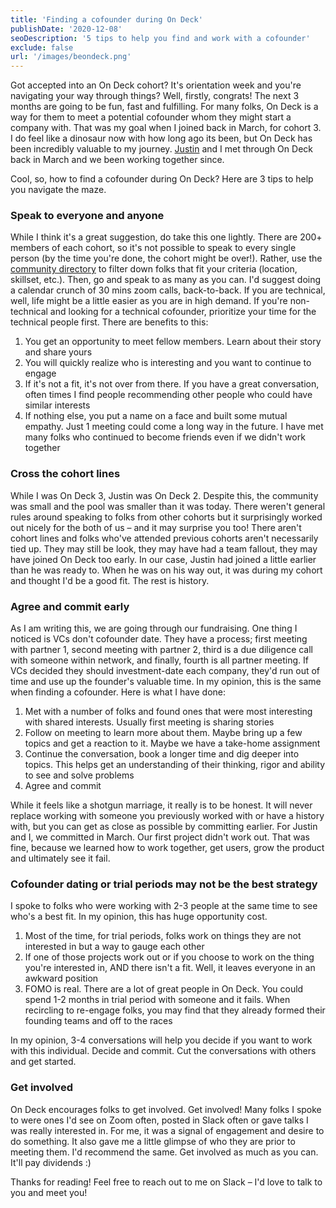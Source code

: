 ```yaml
---
title: 'Finding a cofounder during On Deck'
publishDate: '2020-12-08'
seoDescription: '5 tips to help you find and work with a cofounder'
exclude: false
url: '/images/beondeck.png'
---
```


Got accepted into an On Deck cohort? It's orientation week and you're navigating your way through things? Well, firstly, congrats! The next 3 months are going to be fun, fast and fulfilling. For many folks,
On Deck is a way for them to meet a potential cofounder whom they might start a company with. That was my goal when I joined back in March, for cohort 3. I do feel like a dinosaur now with how long ago
its been, but On Deck has been incredibly valuable to my journey. [Justin](https://www.linkedin.com/in/justindlevine29/) and I met through On Deck back in March and we been working together since.

Cool, so, how to find a cofounder during On Deck? Here are 3 tips to help you navigate the maze.

### Speak to everyone and anyone

While I think it's a great suggestion, do take this one lightly. There are 200+ members of each cohort, so it's not possible to speak to every single person (by the time you're done, the cohort might be over!). Rather,
use the [community directory](https://community.beondeck.com/people) to filter down folks that fit your criteria (location, skillset, etc.). Then, go and speak to as many as you can. I'd suggest doing a calendar crunch of
30 mins zoom calls, back-to-back. If you are technical, well, life might be a little easier as you are in high demand. If you're non-technical and looking for a technical cofounder, prioritize your time for the technical people first.
There are benefits to this:

1. You get an opportunity to meet fellow members. Learn about their story and share yours
2. You will quickly realize who is interesting and you want to continue to engage
3. If it's not a fit, it's not over from there. If you have a great conversation, often times I find people recommending other people who could have similar interests
4. If nothing else, you put a name on a face and built some mutual empathy. Just 1 meeting could come a long way in the future. I have met many folks who continued to become friends even if we didn't work together

### Cross the cohort lines

While I was On Deck 3, Justin was On Deck 2. Despite this, the community was small and the pool was smaller than it was today. There weren't general rules around speaking to folks from other cohorts but it surprisingly worked out
nicely for the both of us – and it may surprise you too! There aren't cohort lines and folks who've attended previous cohorts aren't necessarily tied up. They may still be look, they may have had a team fallout, they may have joined On Deck too early.
In our case, Justin had joined a little earlier than he was ready to. When he was on his way out, it was during my cohort and thought I'd be a good fit. The rest is history.

### Agree and commit early

As I am writing this, we are going through our fundraising. One thing I noticed is VCs don't cofounder date. They have a process; first meeting with partner 1, second meeting with partner 2, third is a due diligence call
with someone within network, and finally, fourth is all partner meeting. If VCs decided they should investment-date each company, they'd run out of time and use up the founder's valuable time. In my opinion, this is the same
when finding a cofounder. Here is what I have done:

1. Met with a number of folks and found ones that were most interesting with shared interests. Usually first meeting is sharing stories
2. Follow on meeting to learn more about them. Maybe bring up a few topics and get a reaction to it. Maybe we have a take-home assignment
3. Continue the conversation, book a longer time and dig deeper into topics. This helps get an understanding of their thinking, rigor and ability to see and solve problems
4. Agree and commit

While it feels like a shotgun marriage, it really is to be honest. It will never replace working with someone you previously worked with or have a history with, but you can get as close as possible by committing earlier. For Justin and I, we committed in March.
Our first project didn't work out. That was fine, because we learned how to work together, get users, grow the product and ultimately see it fail.

### Cofounder dating or trial periods may not be the best strategy

I spoke to folks who were working with 2-3 people at the same time to see who's a best fit. In my opinion, this has huge opportunity cost.

1. Most of the time, for trial periods, folks work on things they are not interested in but a way to gauge each other
2. If one of those projects work out or if you choose to work on the thing you're interested in, AND there isn't a fit. Well, it leaves everyone in an awkward position
3. FOMO is real. There are a lot of great people in On Deck. You could spend 1-2 months in trial period with someone and it fails. When recircling to re-engage folks, you may find that they already formed their founding teams and off to the races

In my opinion, 3-4 conversations will help you decide if you want to work with this individual. Decide and commit. Cut the conversations with others and get started.

### Get involved

On Deck encourages folks to get involved. Get involved! Many folks I spoke to were ones I'd see on Zoom often, posted in Slack often or gave talks I was really interested in. For me, it was a signal of engagement and desire to do something.
It also gave me a little glimpse of who they are prior to meeting them. I'd recommend the same. Get involved as much as you can. It'll pay dividends :)

Thanks for reading! Feel free to reach out to me on Slack – I'd love to talk to you and meet you!
